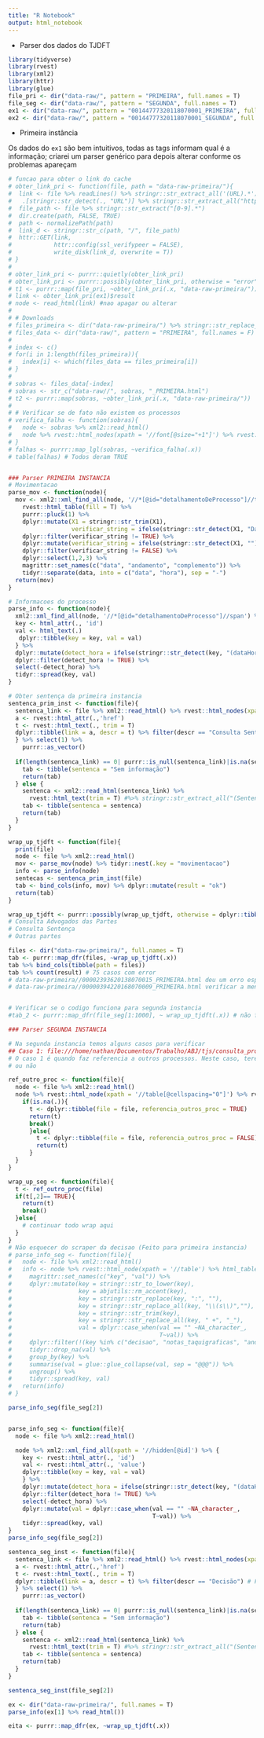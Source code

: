 ```yaml
---
title: "R Notebook"
output: html_notebook
---
```


- Parser dos dados do TJDFT

```r
library(tidyverse)
library(rvest)
library(xml2)
library(httr)
library(glue)
file_pri <- dir("data-raw/", pattern = "PRIMEIRA", full.names = T)
file_seg <- dir("data-raw/", pattern = "SEGUNDA", full.names = T)
ex1 <- dir("data-raw/", pattern = "00144777320118070001_PRIMEIRA", full.names = T)
ex2 <- dir("data-raw/", pattern = "00144777320118070001_SEGUNDA", full.names = T)
```

- Primeira instância

Os dados do `ex1` são bem intuitivos, todas as tags informam qual é a informação; criarei um parser genérico para depois alterar conforme os problemas apareçam

```r
# funcao para obter o link do cache
# obter_link_pri <- function(file, path = "data-raw-primeira/"){
#  link <- file %>% readLines() %>% stringr::str_extract_all('(URL).*') %>% stringr::str_replace_all(">", " ") %>% stringr::str_split(" ") %>% unlist() %>% 
#   .[stringr::str_detect(., "URL")] %>% stringr::str_extract_all("http.*") %>% stringr::str_replace_all('"$', "") 
#  file_path <- file %>% stringr::str_extract("[0-9].*")
#  dir.create(path, FALSE, TRUE)
#  path <- normalizePath(path)
#  link_d <- stringr::str_c(path, "/", file_path)
#  httr::GET(link,
#            httr::config(ssl_verifypeer = FALSE),
#            write_disk(link_d, overwrite = T))
# }
# 
# obter_link_pri <- purrr::quietly(obter_link_pri)
# obter_link_pri <- purrr::possibly(obter_link_pri, otherwise = "error")
# t1 <- purrr::map(file_pri, ~obter_link_pri(.x, "data-raw-primeira/"))
# link <- obter_link_pri(ex1)$result
# node <- read_html(link) #nao apagar ou alterar
# 
# # Downloads
# files_primeira <- dir("data-raw-primeira/") %>% stringr::str_replace_all("[^0-9]", "") %>% str_trim()
# files_data <- dir("data-raw/", pattern = "PRIMEIRA", full.names = F) %>% stringr::str_replace_all("[^0-9]", "") %>% str_trim()
# 
# index <- c()
# for(i in 1:length(files_primeira)){
#   index[i] <- which(files_data == files_primeira[i])
# }
# 
# sobras <- files_data[-index]
# sobras <- str_c("data-raw//", sobras, "_PRIMEIRA.html")
# t2 <- purrr::map(sobras, ~obter_link_pri(.x, "data-raw-primeira/"))
# 
# # Verificar se de fato não existem os processos
# verifica_falha <- function(sobras){
#   node <- sobras %>% xml2::read_html()
#   node %>% rvest::html_nodes(xpath = '//font[@size="+1"]') %>% rvest::html_text() %>%str_to_lower() %>% str_detect("nenhum processo encontrado")
# }
# falhas <- purrr::map_lgl(sobras, ~verifica_falha(.x))
# table(falhas) # Todos deram TRUE


### Parser PRIMEIRA INSTANCIA
# Movimentacao
parse_mov <- function(node){
  mov <- xml2::xml_find_all(node, '//*[@id="detalhamentoDeProcesso"]//table') %>%
    rvest::html_table(fill = T) %>% 
    purrr::pluck(1) %>%  
    dplyr::mutate(X1 = stringr::str_trim(X1),
                  verificar_string = ifelse(stringr::str_detect(X1, "Data"), TRUE, FALSE)) %>% 
    dplyr::filter(verificar_string != TRUE) %>%
    dplyr::mutate(verificar_string = ifelse(stringr::str_detect(X1, ""), TRUE, FALSE)) %>%
    dplyr::filter(verificar_string != FALSE) %>%
    dplyr::select(1,2,3) %>% 
    magrittr::set_names(c("data", "andamento", "complemento")) %>% 
    tidyr::separate(data, into = c("data", "hora"), sep = "-")  
  return(mov)
}

# Informacoes do processo
parse_info <- function(node){
  xml2::xml_find_all(node, '//*[@id="detalhamentoDeProcesso"]//span') %>% {
  key <- html_attr(., 'id')
  val <- html_text(.)
   dplyr::tibble(key = key, val = val)
  } %>% 
  dplyr::mutate(detect_hora = ifelse(stringr::str_detect(key, "(dataHoraAndamento)|(descricaoAndamento)"), TRUE, FALSE)) %>% 
  dplyr::filter(detect_hora != TRUE) %>% 
  select(-detect_hora) %>% 
  tidyr::spread(key, val)  
}

# Obter sentença da primeira instancia
sentenca_prim_inst <- function(file){
  sentenca_link <- file %>% xml2::read_html() %>% rvest::html_nodes(xpath = '//a') %>% {
  a <- rvest::html_attr(.,'href')
  t <- rvest::html_text(., trim = T)
  dplyr::tibble(link = a, descr = t) %>% filter(descr == "Consulta Sentença")
  } %>% select(1) %>% 
    purrr::as_vector()
  
  if(length(sentenca_link) == 0| purrr::is_null(sentenca_link)|is.na(sentenca_link)){
    tab <- tibble(sentenca = "Sem informação")
    return(tab)
  } else {
    sentenca <- xml2::read_html(sentenca_link) %>% 
      rvest::html_text(trim = T) #%>% stringr::str_extract_all("(Sentença \\:).*") preocupar-se com a limpeza
    tab <- tibble(sentenca = sentenca)
    return(tab)
  }
}

wrap_up_tjdft <- function(file){
  print(file)
  node <- file %>% xml2::read_html()
  mov <- parse_mov(node) %>% tidyr::nest(.key = "movimentacao")
  info <- parse_info(node)
  sentecas <- sentenca_prim_inst(file)
  tab <- bind_cols(info, mov) %>% dplyr::mutate(result = "ok")
  return(tab)
}

wrap_up_tjdft <- purrr::possibly(wrap_up_tjdft, otherwise = dplyr::tibble(result = "error"))
# Consulta Advogados das Partes
# Consulta Sentença
# Outras partes

files <- dir("data-raw-primeira/", full.names = T)
tab <- purrr::map_dfr(files, ~wrap_up_tjdft(.x))
tab %>% bind_cols(tibble(path = files))
tab %>% count(result) # 75 casos com error
# data-raw-primeira//00002393620138070015_PRIMEIRA.html deu um erro especifico, logo é preciso adaptá-lo
# data-raw-primeira//00000394220168070009_PRIMEIRA.html verificar a mensagem de aviso


# Verificar se o codigo funciona para segunda instancia
#tab_2 <- purrr::map_dfr(file_seg[1:1000], ~ wrap_up_tjdft(.x)) # não funciona

### Parser SEGUNDA INSTANCIA

# Na segunda instancia temos alguns casos para verificar
## Caso 1: file:///home/nathan/Documentos/Trabalho/ABJ/tjs/consulta_processual/TJDFT/lawsuits_tjdft/data-raw//00000031820168070003_SEGUNDA.html
# O caso 1 é quando faz referencia a outros processos. Neste caso, teremos que criar uma funcao para informar se o html faz referencia a outro processo
# ou não

ref_outro_proc <- function(file){
  node <- file %>% xml2::read_html()
  node %>% rvest::html_node(xpath = '//table[@cellspacing="0"]') %>% rvest::html_text() %>% {
    if(is.na(.)){
      t <- dplyr::tibble(file = file, referencia_outros_proc = TRUE)
      return(t)
      break()
      }else{
        t <- dplyr::tibble(file = file, referencia_outros_proc = FALSE)
        return(t)
      }
  }
}

wrap_up_seg <- function(file){
  t <- ref_outro_proc(file)
  if(t[,2]== TRUE){
    return(t)
    break()
  }else{
    # continuar todo wrap aqui
  }
}
# Não esquecer do scraper da decisao (Feito para primeira instancia)
# parse_info_seg <- function(file){
#   node <- file %>% xml2::read_html()
#   info <- node %>% rvest::html_node(xpath = '//table') %>% html_table(fill = T) %>% 
#     magrittr::set_names(c("key", "val")) %>% 
#     dplyr::mutate(key = stringr::str_to_lower(key),
#                   key = abjutils::rm_accent(key),
#                   key = stringr::str_replace(key, ":", ""),
#                   key = stringr::str_replace_all(key, "\\(s\\)",""),
#                   key = stringr::str_trim(key),
#                   key = stringr::str_replace_all(key, " +", "_"),
#                   val = dplyr::case_when(val == "" ~NA_character_,
#                                          T~val)) %>% 
#     dplyr::filter(!(key %in% c("decisao", "notas_taquigraficas", "andamentos", ""))) %>% 
#     tidyr::drop_na(val) %>% 
#     group_by(key) %>% 
#     summarise(val = glue::glue_collapse(val, sep = "@@@")) %>%
#     ungroup() %>%
#     tidyr::spread(key, val)  
#   return(info)
# }

parse_info_seg(file_seg[2])


parse_info_seg <- function(file){
  node <- file %>% xml2::read_html()

  node %>% xml2::xml_find_all(xpath = '//hidden[@id]') %>% {
    key <- rvest::html_attr(., 'id')
    val <- rvest::html_attr(., 'value')
    dplyr::tibble(key = key, val = val)
    } %>%
    dplyr::mutate(detect_hora = ifelse(stringr::str_detect(key, "(dataHoraAndamento)|(descricao_andamento)"), TRUE, FALSE)) %>% 
    dplyr::filter(detect_hora != TRUE) %>%
    select(-detect_hora) %>% 
    dplyr::mutate(val = dplyr::case_when(val == "" ~NA_character_,
                                         T~val)) %>% 
    tidyr::spread(key, val)  
}
parse_info_seg(file_seg[2])

sentenca_seg_inst <- function(file){
  sentenca_link <- file %>% xml2::read_html() %>% rvest::html_nodes(xpath = '//a') %>% {
  a <- rvest::html_attr(.,'href')
  t <- rvest::html_text(., trim = T)
  dplyr::tibble(link = a, descr = t) %>% filter(descr == "Decisão") # Função parecida com a de primeira instanvcia
  } %>% select(1) %>% 
    purrr::as_vector()
  
  if(length(sentenca_link) == 0| purrr::is_null(sentenca_link)|is.na(sentenca_link)){
    tab <- tibble(sentenca = "Sem informação")
    return(tab)
  } else {
    sentenca <- xml2::read_html(sentenca_link) %>% 
      rvest::html_text(trim = T) #%>% stringr::str_extract_all("(Sentença \\:).*") preocupar-se com a limpeza
    tab <- tibble(sentenca = sentenca)
    return(tab)
  }
}

sentenca_seg_inst(file_seg[2])
```

```r
ex <- dir("data-raw-primeira/", full.names = T)
parse_info(ex[1] %>% read_html())

eita <- purrr::map_dfr(ex, ~wrap_up_tjdft(.x))
```

